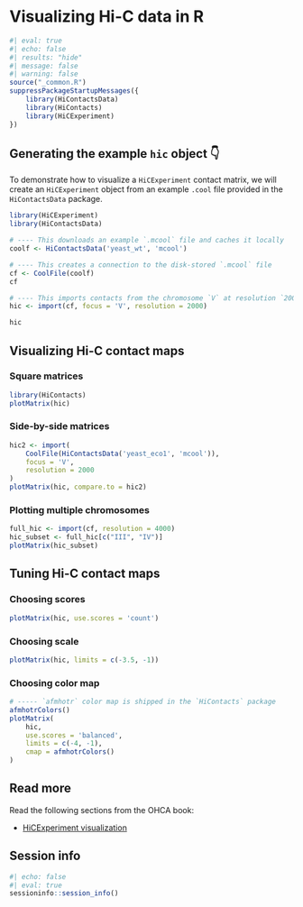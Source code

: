 # Visualizing Hi-C data in R

```r
#| eval: true
#| echo: false
#| results: "hide"
#| message: false
#| warning: false
source("_common.R")
suppressPackageStartupMessages({
    library(HiContactsData)
    library(HiContacts)
    library(HiCExperiment)
})
```

::: {.callout-tip collapse="true"}
## Generating the example `hic` object 👇

To demonstrate how to visualize a `HiCExperiment` contact matrix, we will create 
an `HiCExperiment` object from an example `.cool` file provided 
in the `HiContactsData` package. 

```r
library(HiCExperiment)
library(HiContactsData)

# ---- This downloads an example `.mcool` file and caches it locally 
coolf <- HiContactsData('yeast_wt', 'mcool')

# ---- This creates a connection to the disk-stored `.mcool` file
cf <- CoolFile(coolf)
cf

# ---- This imports contacts from the chromosome `V` at resolution `2000`
hic <- import(cf, focus = 'V', resolution = 2000)
```

```r
hic
```
:::

## Visualizing Hi-C contact maps

### Square matrices 

```r
library(HiContacts)
plotMatrix(hic)
```

### Side-by-side matrices

```r
hic2 <- import(
    CoolFile(HiContactsData('yeast_eco1', 'mcool')), 
    focus = 'V', 
    resolution = 2000
)
plotMatrix(hic, compare.to = hic2)
```

### Plotting multiple chromosomes

```r
full_hic <- import(cf, resolution = 4000)
hic_subset <- full_hic[c("III", "IV")]
plotMatrix(hic_subset)
```

## Tuning Hi-C contact maps

### Choosing scores

```r
plotMatrix(hic, use.scores = 'count')
```

### Choosing scale

```r
plotMatrix(hic, limits = c(-3.5, -1))
```

### Choosing color map

```r
# ----- `afmhotr` color map is shipped in the `HiContacts` package
afmhotrColors() 
plotMatrix(
    hic, 
    use.scores = 'balanced',
    limits = c(-4, -1),
    cmap = afmhotrColors()
)
```

## Read more

Read the following sections from the OHCA book: 

- [HiCExperiment visualization](https://jserizay.com/OHCA/visualization.html)

## Session info 

```r
#| echo: false
#| eval: true
sessioninfo::session_info()
```
